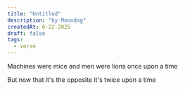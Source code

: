 ```yaml
---
title: "Untitled"
description: "by Moondog"
createdAt: 6-22-2025
draft: false
tags:
  - verse
---
```


Machines were mice and men were lions once upon a time

But now that it's the opposite it's twice upon a time
